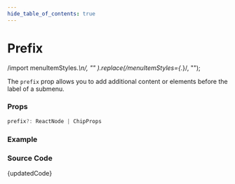 ```yaml
---
hide_table_of_contents: true
---
```



# Prefix

  /import menuItemStyles.*\n/,
  ""
).replace(/menuItemStyles={.*}/, "");

The `prefix` prop allows you to add additional content or elements before the label of a submenu.

### Props

```ts noCopy
prefix?: ReactNode | ChipProps
```

### Example

<BrowserWindow url="/horizontal-menu/submenu/prefix">
  <Provider>
    <Prefix />
  </Provider>
</BrowserWindow>

### Source Code

<TsToJsCodeSnippet>{updatedCode}</TsToJsCodeSnippet>
